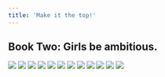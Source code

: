```yaml
---
title: 'Make it the top!'
---
```


## Book Two: Girls be ambitious.

![](/images/ribald-youth/part-19/pg216.jpg)
![](/images/ribald-youth/part-19/pg217.jpg)
![](/images/ribald-youth/part-19/pg218.jpg)
![](/images/ribald-youth/part-19/pg219.jpg)
![](/images/ribald-youth/part-19/pg220.jpg)
![](/images/ribald-youth/part-19/pg221.jpg)
![](/images/ribald-youth/part-19/pg222.jpg)
![](/images/ribald-youth/part-19/pg223.jpg)
![](/images/ribald-youth/part-19/pg224.jpg)
![](/images/ribald-youth/part-19/pg225.jpg)
![](/images/ribald-youth/part-19/pg226.jpg)
![](/images/ribald-youth/part-19/pg227.jpg)